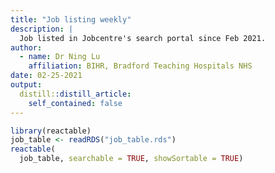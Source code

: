 ```yaml
---
title: "Job listing weekly"
description: |
  Job listed in Jobcentre's search portal since Feb 2021.
author:
  - name: Dr Ning Lu
    affiliation: BIHR, Bradford Teaching Hospitals NHS
date: 02-25-2021
output:
  distill::distill_article:
    self_contained: false
---
```


```r
library(reactable)
job_table <- readRDS("job_table.rds")
reactable(
  job_table, searchable = TRUE, showSortable = TRUE)
```
